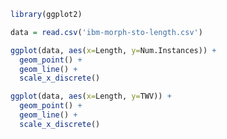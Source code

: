 ```r
library(ggplot2)
```

```r
data = read.csv('ibm-morph-sto-length.csv')

ggplot(data, aes(x=Length, y=Num.Instances)) +
  geom_point() +
  geom_line() +
  scale_x_discrete()

ggplot(data, aes(x=Length, y=TWV)) +
  geom_point() +
  geom_line() +
  scale_x_discrete()
```